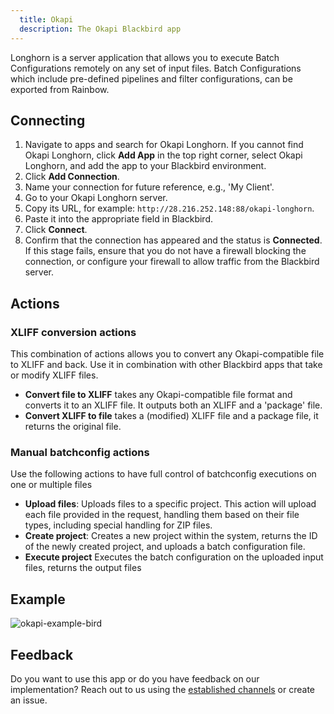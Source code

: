 ```yaml
---
  title: Okapi
  description: The Okapi Blackbird app
---
```


<LinkCard title="View on Github" target="_blank" href="https://github.com/bb-io/Okapi" icon="github" />

Longhorn is a server application that allows you to execute Batch Configurations remotely on any set of input files. Batch Configurations which include pre-defined pipelines and filter configurations, can be exported from Rainbow.

## Connecting

1. Navigate to apps and search for Okapi Longhorn. If you cannot find Okapi Longhorn, click **Add App** in the top right corner, select Okapi Longhorn, and add the app to your Blackbird environment.
2. Click **Add Connection**.
3. Name your connection for future reference, e.g., 'My Client'.
4. Go to your Okapi Longhorn server.
5. Copy its URL, for example: `http://28.216.252.148:88/okapi-longhorn`.
6. Paste it into the appropriate field in Blackbird.
7. Click **Connect**.
8. Confirm that the connection has appeared and the status is **Connected**. If this stage fails, ensure that you do not have a firewall blocking the connection, or configure your firewall to allow traffic from the Blackbird server.

## Actions

### XLIFF conversion actions

This combination of actions allows you to convert any Okapi-compatible file to XLIFF and back. Use it in combination with other Blackbird apps that take or modify XLIFF files.

- **Convert file to XLIFF** takes any Okapi-compatible file format and converts it to an XLIFF file. It outputs both an XLIFF and a 'package' file.
- **Convert XLIFF to file** takes a (modified) XLIFF file and a package file, it returns the original file.

### Manual batchconfig actions

Use the following actions to have full control of batchconfig executions on one or multiple files

- **Upload files**: Uploads files to a specific project. This action will upload each file provided in the request, handling them based on their file types, including special handling for ZIP files.
- **Create project**: Creates a new project within the system, returns the ID of the newly created project, and uploads a batch configuration file.
- **Execute project** Executes the batch configuration on the uploaded input files, returns the output files

## Example

![okapi-example-bird](https://raw.githubusercontent.com/bb-io/Okapi/main/image/README/okapi-example-bird.png)

## Feedback

Do you want to use this app or do you have feedback on our implementation? Reach out to us using the [established channels](https://www.blackbird.io/) or create an issue.

